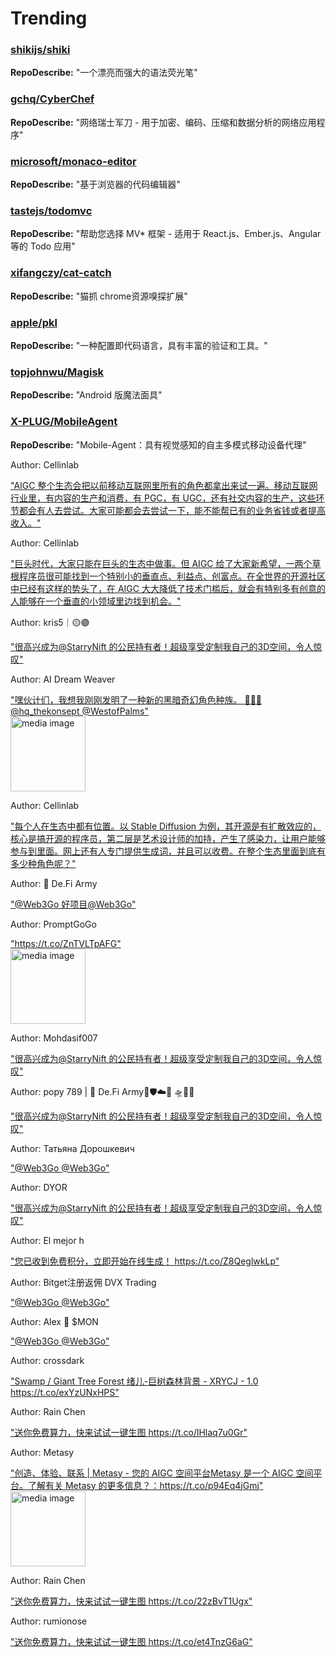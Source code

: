 
# Trending

### [shikijs/shiki](https://github.com/shikijs/shiki)
**RepoDescribe:** "一个漂亮而强大的语法荧光笔"
  

### [gchq/CyberChef](https://github.com/gchq/CyberChef)
**RepoDescribe:** "网络瑞士军刀 - 用于加密、编码、压缩和数据分析的网络应用程序"
  

### [microsoft/monaco-editor](https://github.com/microsoft/monaco-editor)
**RepoDescribe:** "基于浏览器的代码编辑器"
  

### [tastejs/todomvc](https://github.com/tastejs/todomvc)
**RepoDescribe:** "帮助您选择 MV* 框架 - 适用于 React.js、Ember.js、Angular 等的 Todo 应用"
  

### [xifangczy/cat-catch](https://github.com/xifangczy/cat-catch)
**RepoDescribe:** "猫抓 chrome资源嗅探扩展"
  

### [apple/pkl](https://github.com/apple/pkl)
**RepoDescribe:** "一种配置即代码语言，具有丰富的验证和工具。"
  

### [topjohnwu/Magisk](https://github.com/topjohnwu/Magisk)
**RepoDescribe:** "Android 版魔法面具"
  

### [X-PLUG/MobileAgent](https://github.com/X-PLUG/MobileAgent)
**RepoDescribe:** "Mobile-Agent：具有视觉感知的自主多模式移动设备代理"
  

<TwoColumnLayout>
  <div>
    <p>Author: Cellinlab</p>
    <a href="https://twitter.com/cellinlab/status/1754803367715414495">"AIGC 整个生态会把以前移动互联网里所有的角色都拿出来试一遍。移动互联网行业里，有内容的生产和消费，有 PGC，有 UGC，还有社交内容的生产，这些环节都会有人去尝试。大家可能都会去尝试一下，能不能帮已有的业务省钱或者提高收入。"</a>
  </div>
  <div></div>
</TwoColumnLayout>
  

<TwoColumnLayout>
  <div>
    <p>Author: Cellinlab</p>
    <a href="https://twitter.com/cellinlab/status/1754786758414176699">"巨头时代，大家只能在巨头的生态中做事。但 AIGC 给了大家新希望，一两个草根程序员很可能找到一个特别小的垂直点、利益点、创富点。在全世界的开源社区中已经有这样的势头了，在 AIGC 大大降低了技术门槛后，就会有特别多有创意的人能够在一个垂直的小领域里边找到机会。"</a>
  </div>
  <div></div>
</TwoColumnLayout>
  

<TwoColumnLayout>
  <div>
    <p>Author: kris5｜🟡🟣</p>
    <a href="https://twitter.com/7Kris5/status/1754800813057376385">"很高兴成为@StarryNift 的公民持有者！超级享受定制我自己的3D空间，令人惊叹"</a>
  </div>
  <div></div>
</TwoColumnLayout>
  

<TwoColumnLayout>
  <div>
    <p>Author: AI Dream Weaver</p>
    <a href="https://twitter.com/AI_dream_weaver/status/1754713510011969956">"嘿伙计们，我想我刚刚发明了一种新的黑暗奇幻角色种族。 🤪🤟🤟 @hq_thekonsept @WestofPalms"</a>
  </div>
  <img width="120" src="https://pbs.twimg.com/media/GFn-o1UWIAAxFfu.jpg" alt="media image" />
</TwoColumnLayout>
  

<TwoColumnLayout>
  <div>
    <p>Author: Cellinlab</p>
    <a href="https://twitter.com/cellinlab/status/1754795566801080710">"每个人在生态中都有位置。以 Stable Diffusion 为例，其开源是有扩散效应的，核心是搞开源的程序员，第二层是艺术设计师的加持，产生了感染力，让用户能够参与到里面。网上还有人专门提供生成词，并且可以收费。在整个生态里面到底有多少种角色呢？"</a>
  </div>
  <div></div>
</TwoColumnLayout>
  

<TwoColumnLayout>
  <div>
    <p>Author: 💙 De.Fi Army</p>
    <a href="https://twitter.com/Umas66994565441/status/1754803380113854663">"@Web3Go 好项目@Web3Go"</a>
  </div>
  <div></div>
</TwoColumnLayout>
  

<TwoColumnLayout>
  <div>
    <p>Author: PromptGoGo</p>
    <a href="https://twitter.com/PromptGoGo/status/1754670388934812137">"https://t.co/ZnTVLTpAFG"</a>
  </div>
  <img width="120" src="https://pbs.twimg.com/media/GFnXaaEa8AAXm38.jpg" alt="media image" />
</TwoColumnLayout>
  

<TwoColumnLayout>
  <div>
    <p>Author: Mohdasif007</p>
    <a href="https://twitter.com/mohdasi57697334/status/1754760790115012992">"很高兴成为@StarryNift 的公民持有者！超级享受定制我自己的3D空间，令人惊叹"</a>
  </div>
  <div></div>
</TwoColumnLayout>
  

<TwoColumnLayout>
  <div>
    <p>Author: popy 789 | 💙 De.Fi Army📜🛡️☁️👾 🛸🤖🌊</p>
    <a href="https://twitter.com/Poppy65592887/status/1754704393335964129">"很高兴成为@StarryNift 的公民持有者！超级享受定制我自己的3D空间，令人惊叹"</a>
  </div>
  <div></div>
</TwoColumnLayout>
  

<TwoColumnLayout>
  <div>
    <p>Author: Татьяна Дорошкевич</p>
    <a href="https://twitter.com/Taccyanka183/status/1754804654314037419">"@Web3Go @Web3Go"</a>
  </div>
  <div></div>
</TwoColumnLayout>
  

<TwoColumnLayout>
  <div>
    <p>Author: DYOR</p>
    <a href="https://twitter.com/btcethatom/status/1754707889510547458">"很高兴成为@StarryNift 的公民持有者！超级享受定制我自己的3D空间，令人惊叹"</a>
  </div>
  <div></div>
</TwoColumnLayout>
  

<TwoColumnLayout>
  <div>
    <p>Author: El mejor h</p>
    <a href="https://twitter.com/gabrielsenju/status/1754759382938607765">"您已收到免费积分，立即开始在线生成！ https://t.co/Z8QeglwkLp"</a>
  </div>
  <div></div>
</TwoColumnLayout>
  

<TwoColumnLayout>
  <div>
    <p>Author: Bitget注册返佣 DVX Trading</p>
    <a href="https://twitter.com/wenroro/status/1754801825444979022">"@Web3Go @Web3Go"</a>
  </div>
  <div></div>
</TwoColumnLayout>
  

<TwoColumnLayout>
  <div>
    <p>Author: Alex 🐉 $MON</p>
    <a href="https://twitter.com/Alexey76russ/status/1754787646059008314">"@Web3Go @Web3Go"</a>
  </div>
  <div></div>
</TwoColumnLayout>
  

<TwoColumnLayout>
  <div>
    <p>Author: crossdark</p>
    <a href="https://twitter.com/comestodaddy/status/1754771833231114652">"Swamp / Giant Tree Forest 绪儿-巨树森林背景 - XRYCJ - 1.0 https://t.co/exYzUNxHPS"</a>
  </div>
  <div></div>
</TwoColumnLayout>
  

<TwoColumnLayout>
  <div>
    <p>Author: Rain Chen</p>
    <a href="https://twitter.com/fret7930/status/1754682097191805425">"送你免费算力，快来试试一键生图 https://t.co/lHlaq7u0Gr"</a>
  </div>
  <div></div>
</TwoColumnLayout>
  

<TwoColumnLayout>
  <div>
    <p>Author: Metasy</p>
    <a href="https://twitter.com/SGMetaFantasy/status/1754691360698060970">"创造、体验、联系 | Metasy - 您的 AIGC 空间平台Metasy 是一个 AIGC 空间平台。了解有关 Metasy 的更多信息？：https://t.co/p94Eq4jGmj"</a>
  </div>
  <img width="120" src="https://pbs.twimg.com/ext_tw_video_thumb/1754690489616588800/pu/img/vHCxIFnO_donOu-M.jpg" alt="media image" />
</TwoColumnLayout>
  

<TwoColumnLayout>
  <div>
    <p>Author: Rain Chen</p>
    <a href="https://twitter.com/fret7930/status/1754681738717212709">"送你免费算力，快来试试一键生图 https://t.co/22zBvT1Ugx"</a>
  </div>
  <div></div>
</TwoColumnLayout>
  

<TwoColumnLayout>
  <div>
    <p>Author: rumionose</p>
    <a href="https://twitter.com/rumionose/status/1754728420825829378">"送你免费算力，快来试试一键生图 https://t.co/et4TnzG6aG"</a>
  </div>
  <div></div>
</TwoColumnLayout>
  